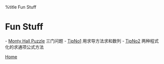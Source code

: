 %title Fun Stuff


=Fun Stuff=

- [[Monty Hall Puzzle]] 三门问题
- [[TipNo1]] 用求导方法求和数列
- [[TipNo2]] 两种程式化的求通项公式方法


[[index|Home]]

